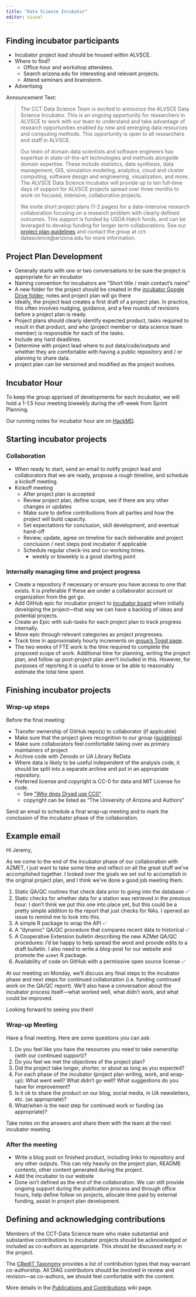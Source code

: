 ```yaml
---
title: "Data Science Incubator"
editor: visual
---
```


## Finding incubator participants

-   Incubator project lead should be housed within ALVSCE.
-   Where to find?
    -   Office hour and workshop attendees.
    -   Search arizona.edu for interesting and relevant projects.
    -   Attend seminars and brainstorm.
-   Advertising

Announcement Text:

> The CCT Data Science Team is excited to announce the ALVSCE Data Science Incubator.
> This is an ongoing opportunity for researchers in ALVSCE to work with our team to understand and take advantage of research opportunities enabled by new and emerging data resources and computing methods.
> This opportunity is open to all researchers and staff in ALVSCE.
>
> Our team of domain data scientists and software engineers has expertise in state-of-the-art technologies and methods alongside domain expertise.
> These include statistics, data synthesis, data management, GIS, simulation modeling, analytics, cloud and cluster computing, software design and engineering, visualization, and more.
> The ALVSCE Data Science Incubator will provide up to ten full-time days of support for ALVSCE projects spread over three months to work on focused, intensive, collaborative projects.
>
> We invite short project plans (1-2 pages) for a data-intensive research collaboration focusing on a research problem with clearly defined outcomes.
> This support is funded by USDA Hatch funds, and can be leveraged to develop funding for longer term collaborations.
> See our [project plan guidelines](https://docs.google.com/document/d/1mCLUq1mrqEWkmke6-nD4yV0d3nYu0nWkukbbf1XibCE/export?format=pdf) and contact the group at cct-datascience\@arizona.edu for more information.

## Project Plan Development

-   Generally starts with one or two conversations to be sure the project is appropriate for an incubator
-   Naming convention for incubators are "Short title / main contact's name"
-   A new folder for the project should be created in the [incubator Google Drive folder](https://drive.google.com/drive/u/0/folders/1INJpae4u4XK_OF468EwzNqQfNFuBmP1D); notes and project plan will go there
-   Ideally, the project lead creates a first draft of a project plan. In practice, this often involves nudging, guidance, and a few rounds of revisions before a project plan is ready.
-   Project plans should clearly identify expected product, tasks required to result in that product, and who (project member or data science team member) is responsible for each of the tasks.
-   Include any hard deadlines.
-   Determine with project lead where to put data/code/outputs and whether they are comfortable with having a public repository and / or planning to share data.
-   project plan can be versioned and modified as the project evolves.

## Incubator Hour

To keep the group apprised of developments for each incubator, we will hold a 1-1.5 hour meeting biweekly during the off-week from Sprint Planning.

Our running notes for incubator hour are on [HackMD](https://hackmd.io/Ix-cFLn2RwuBfryEtOINaw).

## Starting incubator projects

### Collaboration

-   When ready to start, send an email to notify project lead and collaborators that we are ready, propose a rough timeline, and schedule a kickoff meeting.
-   Kickoff meeting
    -   After project plan is accepted
    -   Review project plan, define scope, see if there are any other changes or updates
    -   Make sure to define contributions from all parties and how the project will build capacity.
    -   Set expectations for conclusion, skill development, and eventual hand-off
    -   Review, update, agree on timeline for each deliverable and project conclusion / next steps post incubator if applicable
    -   Schedule regular check-ins and co-working times.
        -   weekly or biweekly is a good starting point

### Internally managing time and project progress

-   Create a repository if necessary or ensure you have access to one that exists. It is preferable if these are under a collaborator account or organization from the get go.
-   Add GitHub epic for incubator project to [incubator board](https://github.com/orgs/cct-datascience/projects/7) when initially developing the project---that way we can have a backlog of ideas and potential projects.
-   Create an Epic with sub-tasks for each project plan to track progress internally.
-   Move epic through relevant categories as project progresses.
-   Track time in approximately hourly increments on [group's Toggl page](https://track.toggl.com/5379091/team/members).
-   The two weeks of FTE work is the time required to complete the proposed scope of work. Additional time for planning, writing the project plan, and follow up post-project plan aren't included in this. However, for purposes of reporting it is useful to know or be able to reasonably estimate the total time spent.

## Finishing incubator projects

### Wrap-up steps

Before the final meeting:

-   Transfer ownership of GitHub repo(s) to collaborator (if applicable)
-   Make sure that the project gives recognition to our group ([guidelines](outreach-communication.qmd#branding))
-   Make sure collaborators feel comfortable taking over as primary maintainers of project
-   Archive code with Zenodo or UA Library ReData
-   Where data is likely to be useful independent of the analysis code, it should be split into a separate archive and put in an appropriate repository.
-   Preferred license and copyright is CC-0 for data and MIT License for code.
    -   See ["Why does Dryad use CC0"](https://blog.datadryad.org/2011/10/05/why-does-dryad-use-cc0/)
    -   copyright can be listed as "The University of Arizona and Authors"

Send an email to schedule a final wrap-up meeting and to mark the conclusion of the incubator phase of the collaboration.

::: {.callout-tip collapse="true"}
## Example email

Hi Jeremy,

As we come to the end of the incubator phase of our collaboration with AZMET, I just want to take some time and reflect on all the great stuff we've accomplished together.
I looked over the goals we set out to accomplish in the original project plan, and I think we've done a good job meeting them.

1)  Static QA/QC routines that check data prior to going into the database ✅
2)  Static checks for whether data for a station was retrieved in the previous hour: I don't think we put this one into place yet, but this could be a pretty simple addition to the report that just checks for NAs. I opened an issue to remind me to look into this.
3)  A simple R package to wrap the API ✅
4)  A "dynamic" QA/QC procedure that compares recent data to historical ✅
5)  A Cooperative Extension bulletin describing the new AZMet QA/QC procedures: I'd be happy to help spread the word and provide edits to a draft bulletin. I also need to write a blog-post for our website and promote the `azmet` R package.
6)  Availability of code on GitHub with a permissive open source license ✅

At our meeting on Monday, we'll discuss any final steps to the incubator phase and next steps for continued collaboration (i.e. funding continued work on the QA/QC report).
We'll also have a conversation about the incubator process itself---what worked well, what didn't work, and what could be improved.

Looking forward to seeing you then!
:::

### Wrap-up Meeting

Have a final meeting.
Here are some questions you can ask:

1.  Do you feel like you have the resources you need to take ownership (with our continued support)?
2.  Do you feel we met the objectives of the project plan?
3.  Did the project take longer, shorter, or about as long as you expected?
4.  For each phase of the incubator (project plan writing, work, and wrap-up): What went well? What didn't go well? What suggestions do you have for improvement?
5.  Is it ok to share the product on our blog, social media, in UA newsletters, etc. (as appropriate)?
6.  What/when is the next step for continued work or funding (as appropriate)?

Take notes on the answers and share them with the team at the next incubator meeting.

### After the meeting

-   Write a blog post on finished product, including links to repository and any other outputs. This can rely heavily on the project plan, README contents, other content generated during the project.
-   Add the incubator to our website
-   Done isn't defined as the end of the collaboration. We can still provide ongoing support during the publication process and through office hours, help define follow on projects, allocate time paid by external funding, assist in project plan development.

## Defining and acknowledging contributions

Members of the CCT-Data Science team who make substantial and substantive contributions to incubator projects should be acknowledged or included as co-authors as appropriate.
This should be discussed early in the project.

The [CRedIT Taxonomy](https://casrai.org/credit/) provides a list of contribution types that may warrant co-authorship.
All DIAG contributors should be involved in review and revision---as co-authors, we should feel comfortable with the content.

More details in the [Publications and Contributions](https://osf.io/tzmhp/wiki/Publications%20and%20Contributors/) wiki page.
<!--# todo: link to .qmd file instead of OSF -->
